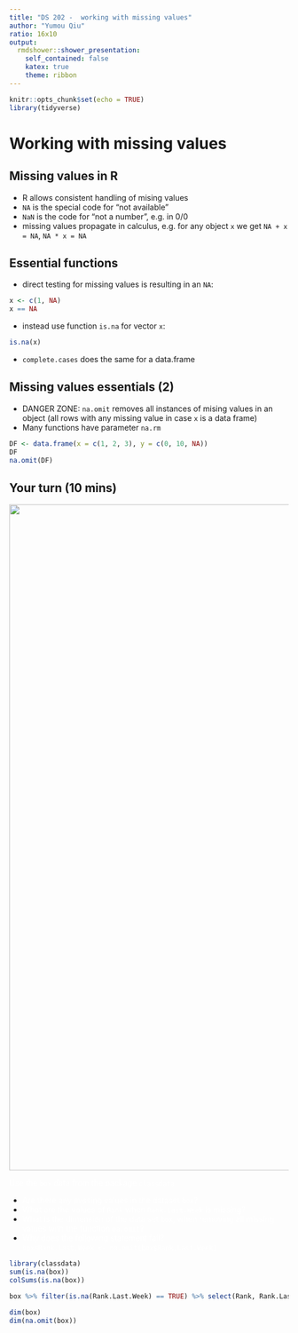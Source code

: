 ```yaml
---
title: "DS 202 -  working with missing values"
author: "Yumou Qiu"
ratio: 16x10
output:
  rmdshower::shower_presentation:
    self_contained: false
    katex: true
    theme: ribbon
---
```


```r
knitr::opts_chunk$set(echo = TRUE)
library(tidyverse)
```
# Working with missing values


## Missing values in R

- R allows consistent handling of mising values
- `NA` is the special code for "not available"
- `NaN` is the code for "not a number", e.g. in 0/0
- missing values propagate in calculus, e.g. for any object `x` we get `NA + x = NA`, `NA * x = NA`


## Essential functions 

- direct testing for missing values is resulting in an `NA`:
```r
x <- c(1, NA)
x == NA
```
- instead use function `is.na` for vector `x`:
```r
is.na(x)
```
- `complete.cases` does the same for a data.frame

## Missing values essentials (2)

- DANGER ZONE: `na.omit` removes all instances of mising values in an object (all rows with any missing value in case `x` is a data frame)
- Many functions have parameter `na.rm`

```r
DF <- data.frame(x = c(1, 2, 3), y = c(0, 10, NA))
DF
na.omit(DF)
```

## Your turn (10 mins) {.white}

<img src="images/blue.jpeg" width="1200" class="cover">

<span style="color:white">Use the `box` data from the package `classdata`</span>

- <span style="color:white">Are there any missing values in the dataset `box`?</span>
- <span style="color:white">What are the values of `Rank` when `Rank.Last.Week` is missing?</span>
- <span style="color:white">What is the dimension of the data set `box`, when removing all missing values with the function `na.omit`?</span>
- <span style="color:white">Why does the following statement fail? <br>
`box$Rank.Last.Week <- na.omit(box$Rank.Last.Week)` </span>

```r
library(classdata)
sum(is.na(box))
colSums(is.na(box))

box %>% filter(is.na(Rank.Last.Week) == TRUE) %>% select(Rank, Rank.Last.Week)

dim(box)
dim(na.omit(box))
```
